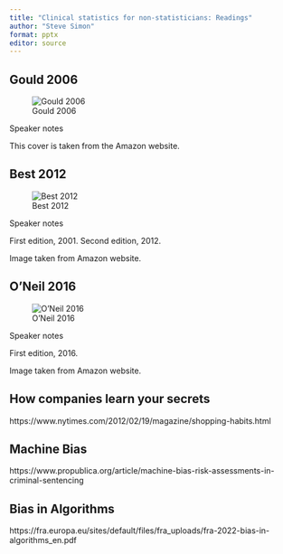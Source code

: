 ```yaml
---
title: "Clinical statistics for non-statisticians: Readings"
author: "Steve Simon"
format: pptx
editor: source
---
```


## Gould 2006

![Gould 2006](gould-2006.jpg){#fig-gould-2006 fig-align="left"}

::: notes
Speaker notes

This cover is taken from the Amazon website.
:::

## Best 2012

![Best 2012](best-2012.jpg){#fig-best-2012 fig-align="left"}

::: notes
Speaker notes

First edition, 2001. Second edition, 2012.

Image taken from Amazon website.
:::

## O'Neil 2016

![O'Neil 2016](oneil-2016.jpg){#fig-oneil-2016 fig-align="left"}

::: notes
Speaker notes

First edition, 2016.

Image taken from Amazon website.
:::

## How companies learn your secrets

https://www.nytimes.com/2012/02/19/magazine/shopping-habits.html

## Machine Bias

https://www.propublica.org/article/machine-bias-risk-assessments-in-criminal-sentencing

## Bias in Algorithms

https://fra.europa.eu/sites/default/files/fra_uploads/fra-2022-bias-in-algorithms_en.pdf
